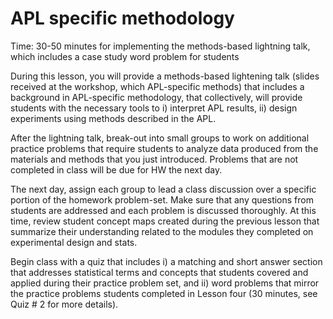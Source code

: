 #  APL specific methodology

Time: 30-50 minutes for implementing the methods-based lightning talk, which includes a case study word problem for students

During this lesson, you will provide a methods-based lightening talk (slides received at the workshop, which APL-specific methods) that includes a background in APL-specific methodology, that collectively, will provide students with the necessary tools to i) interpret APL results, ii) design experiments using methods described in the APL.  

After the lightning talk,  break-out into small groups to work on additional practice problems that require students to analyze data produced from the materials and methods that you just introduced. Problems that are not completed in class will be due for HW the next day. 

The next day, assign each group to lead a class discussion over a specific portion of the homework problem-set.   Make sure that any questions from students are addressed and each problem is discussed thoroughly. At this time, review student concept maps created during the previous lesson that summarize their understanding related to the modules they completed on experimental design and stats. 

::: quiz
Begin class with a quiz that includes i) a matching and short answer section that addresses statistical terms and concepts that students covered and applied during their practice problem set, and ii) word problems that mirror the practice problems students completed in Lesson four (30 minutes, see Quiz # 2 for more details). 
:::
